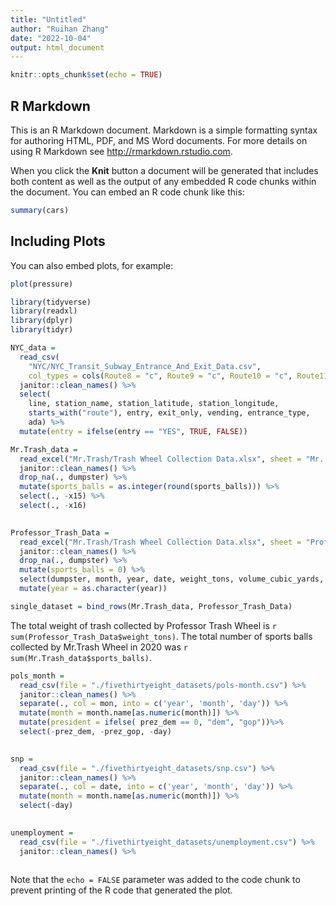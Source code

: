 ```yaml
---
title: "Untitled"
author: "Ruihan Zhang"
date: "2022-10-04"
output: html_document
---
```


```r
knitr::opts_chunk$set(echo = TRUE)
```

## R Markdown

This is an R Markdown document. Markdown is a simple formatting syntax for authoring HTML, PDF, and MS Word documents. For more details on using R Markdown see <http://rmarkdown.rstudio.com>.

When you click the **Knit** button a document will be generated that includes both content as well as the output of any embedded R code chunks within the document. You can embed an R code chunk like this:

```r
summary(cars)
```

## Including Plots

You can also embed plots, for example:

```r
plot(pressure)
```

```r
library(tidyverse)
library(readxl)
library(dplyr)
library(tidyr)
```

```r
NYC_data = 
  read_csv(
    "NYC/NYC_Transit_Subway_Entrance_And_Exit_Data.csv",
    col_types = cols(Route8 = "c", Route9 = "c", Route10 = "c", Route11 = "c")) %>% 
  janitor::clean_names() %>% 
  select(
    line, station_name, station_latitude, station_longitude, 
    starts_with("route"), entry, exit_only, vending, entrance_type, 
    ada) %>% 
  mutate(entry = ifelse(entry == "YES", TRUE, FALSE))
```
```r
Mr.Trash_data = 
  read_excel("Mr.Trash/Trash Wheel Collection Data.xlsx", sheet = "Mr. Trash Wheel") %>%
  janitor::clean_names() %>%
  drop_na(., dumpster) %>%
  mutate(sports_balls = as.integer(round(sports_balls))) %>%
  select(., -x15) %>%
  select(., -x16)
  
```

```r
Professor_Trash_Data = 
  read_excel("Mr.Trash/Trash Wheel Collection Data.xlsx", sheet = "Professor Trash Wheel") %>%
  janitor::clean_names() %>%
  drop_na(., dumpster) %>%
  mutate(sports_balls = 0) %>%
  select(dumpster, month, year, date, weight_tons, volume_cubic_yards, plastic_bottles, polystyrene, cigarette_butts, glass_bottles, grocery_bags, chip_bags, sports_balls, homes_powered)%>%
  mutate(year = as.character(year))
```

```r
single_dataset = bind_rows(Mr.Trash_data, Professor_Trash_Data)
```
The total weight of trash collected by Professor Trash Wheel is `r sum(Professor_Trash_Data$weight_tons)`. The total number of sports balls collected by Mr.Trash Wheel in 2020 was `r sum(Mr.Trash_data$sports_balls)`.

```r
pols_month = 
  read_csv(file = "./fivethirtyeight_datasets/pols-month.csv") %>%
  janitor::clean_names() %>%
  separate(., col = mon, into = c('year', 'month', 'day')) %>%
  mutate(month = month.name[as.numeric(month)]) %>%
  mutate(president = ifelse( prez_dem == 0, "dem", "gop"))%>%
  select(-prez_dem, -prez_gop, -day)
  
```
```r
snp = 
  read_csv(file = "./fivethirtyeight_datasets/snp.csv") %>%
  janitor::clean_names() %>%
  separate(., col = date, into = c('year', 'month', 'day')) %>%
  mutate(month = month.name[as.numeric(month)]) %>%
  select(-day)
  
```
```r
unemployment = 
  read_csv(file = "./fivethirtyeight_datasets/unemployment.csv") %>%
  janitor::clean_names() %>%
  
```


Note that the `echo = FALSE` parameter was added to the code chunk to prevent printing of the R code that generated the plot.
